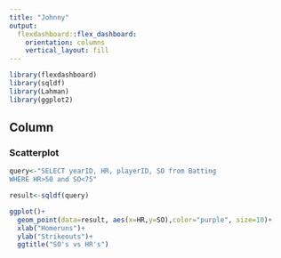 ```yaml
---
title: "Johnny"
output: 
  flexdashboard::flex_dashboard:
    orientation: columns
    vertical_layout: fill
---
```


```r
library(flexdashboard)
library(sqldf)
library(Lahman)
library(ggplot2)
```

Column {data-width=650}
-----------------------------------------------------------------------

### Scatterplot

```r
query<-"SELECT yearID, HR, playerID, SO from Batting
WHERE HR>50 and SO<75"

result<-sqldf(query)

ggplot()+
  geom_point(data=result, aes(x=HR,y=SO),color="purple", size=10)+
  xlab("Homeruns")+
  ylab("Strikeouts")+
  ggtitle("SO's vs HR's")
```


